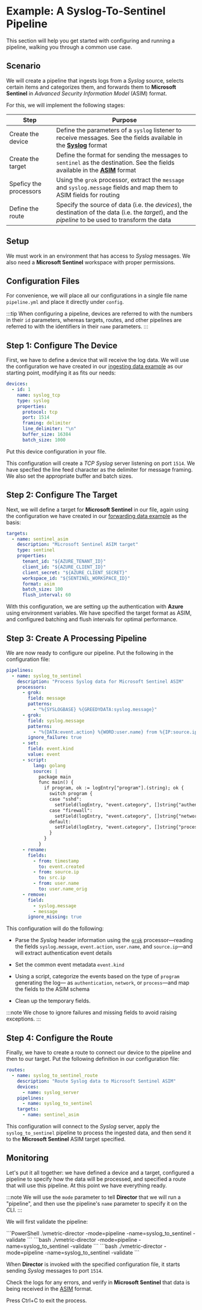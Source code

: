# Example: A Syslog-To-Sentinel Pipeline

This section will help you get started with configuring and running a pipeline, walking you through a common use case.

## Scenario

We will create a pipeline that ingests logs from a _Syslog_ source, selects certain items and categorizes them, and forwards them to **Microsoft Sentinel** in _Advanced Security Information Model_ (ASIM) format.

For this, we will implement the following stages:

|Step|Purpose|
|---|---|
|Create the device|Define the parameters of a `syslog` listener to receive messages. See the fields available in the [**Syslog**](../appendix.mdx#syslog) format|
|Create the target|Define the format for sending the messages to `sentinel` as the destination. See the fields available in the [**ASIM**](../appendix.mdx#asim) format|
|Speficy the processors|Using the `grok` processor, extract the `message` and `syslog.message` fields and map them to ASIM fields for routing|
|Define the route|Specify the source of data (i.e. the _devices_), the destination of the data (i.e. the _target_), and the _pipeline_ to be used to transform the data|

## Setup

We must work in an environment that has access to _Syslog_ messages. We also need a **Microsoft Sentinel** workspace with proper permissions.

## Configuration Files

For convenience, we will place all our configurations in a single file name `pipeline.yml`  and place it directly under `config`.

:::tip
When configuring a pipeline, devices are referred to with the numbers in their `id` parameters, whereas targets, routes, and other pipelines are referred to with the identifiers in their `name` parameters.
:::

## Step 1: Configure The Device

First, we have to define a device that will receive the log data. We will use the configuration we have created in our [ingesting data example](./example-ingesting-data.mdx) as our starting point, modifying it as fits our needs:

```yml
devices:
  - id: 1
    name: syslog_tcp
    type: syslog
    properties:
      protocol: tcp
      port: 1514
      framing: delimiter
      line_delimiter: "\n"
      buffer_size: 16384
      batch_size: 1000
```

Put this device configuration in your file.

This configuration will create a _TCP Syslog_ server listening on port `1514`. We have specfied the line feed character as the delimiter for message framing. We also set the appropriate buffer and batch sizes.

## Step 2: Configure The Target

Next, we will define a target for **Microsoft Sentinel** in our file, again using the configuration we have created in our [forwarding data example](./example-forwarding-data.mdx) as the basis:

```yml
targets:
  - name: sentinel_asim
    description: "Microsoft Sentinel ASIM target"
    type: sentinel
    properties:
      tenant_id: "${AZURE_TENANT_ID}"
      client_id: "${AZURE_CLIENT_ID}"
      client_secret: "${AZURE_CLIENT_SECRET}"
      workspace_id: "${SENTINEL_WORKSPACE_ID}"
      format: asim
      batch_size: 100
      flush_interval: 60
```

With this configuration, we are setting up the authentication with **Azure** using environment variables. We have specified the target format as ASIM, and configured batching and flush intervals for optimal performance.

## Step 3: Create A Processing Pipeline

We are now ready to configure our pipeline. Put the following in the configuration file:

```yml
pipelines:
  - name: syslog_to_sentinel
    description: "Process Syslog data for Microsoft Sentinel ASIM"
    processors:
      - grok:
        field: message
        patterns:
          - "%{SYSLOGBASE} %{GREEDYDATA:syslog.message}"      
      - grok:
        field: syslog.message
        patterns:
          - "%{DATA:event.action} %{WORD:user.name} from %{IP:source.ip}"
        ignore_failure: true
      - set:
        field: event.kind
        value: event
      - script:
          lang: golang
          source: |
            package main
            func main() {
              if program, ok := logEntry["program"].(string); ok {
                switch program {
                case "sshd":
                  setField(logEntry, "event.category", []string{"authentication"})
                case "firewall":
                  setField(logEntry, "event.category", []string{"network"})
                default:
                  setField(logEntry, "event.category", []string{"process"})
                }
              }
            }
      - rename:
        fields:
          - from: timestamp
            to: event.created
          - from: source.ip
            to: src.ip
          - from: user.name
            to: user.name_orig      
      - remove:
        field:
          - syslog.message
          - message
        ignore_missing: true
```

This configuration will do the following:

* Parse the _Syslog_ header information using the [`grok`](../configuration/pipelines/processors/grok.mdx) processor&mdash;reading the fields `syslog.message`, `event.action`, `user.name`, and `source.ip`&mdash;and will extract authentication event details

* Set the common event metadata `event.kind`

* Using a script, categorize the events based on the type of `program` generating the log&mdash; as `authentication`, `network`, or `process`&mdash;and map the fields to the ASIM schema

* Clean up the temporary fields.

:::note
We chose to ignore failures and missing fields to avoid raising exceptions.
:::

## Step 4: Configure the Route

Finally, we have to create a route to connect our device to the pipeline and then to our target. Put the following definition in our configuration file:

```yml
routes:
  - name: syslog_to_sentinel_route
    description: "Route Syslog data to Microsoft Sentinel ASIM"
    devices:
      - name: syslog_server
    pipelines:
      - name: syslog_to_sentinel
    targets:
      - name: sentinel_asim
```

This configuration will connect to the _Syslog_ server, apply the `syslog_to_sentinel` pipeline to process the ingested data, and then send it to the **Microsoft Sentinel** ASIM target specified.

## Monitoring

Let's put it all together: we have defined a device and a target, configured a pipeline to specify how the data will be processed, and specified a route that will use this pipeline. At this point we have everything ready.

:::note
We will use the `mode` parameter to tell **Director** that we will run a "pipeline", and then use the pipeline's `name` parameter to specify it on the CLI.
:::

We will first validate the pipeline:

<Tabs>
  <TabItem value="windows" label="Windows">
    ```PowerShell
    .\vmetric-director -mode=pipeline -name=syslog_to_sentinel -validate
    ```
  </TabItem>
  <TabItem value="linux" label="Linux">
    ```bash
    ./vmetric-director -mode=pipeline -name=syslog_to_sentinel -validate
    ```
  </TabItem>
  <TabItem value="macos" label="macOS">
    ```bash
    ./vmetric-director -mode=pipeline -name=syslog_to_sentinel -validate
    ```
  </TabItem>
</Tabs>

When **Director** is invoked with the specified configuration file, it starts sending _Syslog_ messages to port `1514`.

Check the logs for any errors, and verify in **Microsoft Sentinel** that data is being received in the [ASIM](../appendix.mdx#asim) format.

Press <kb-short>Ctrl+C</kb-short> to exit the process.
